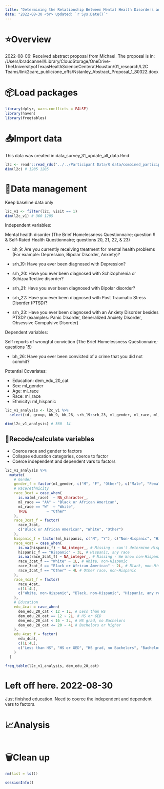 ```yaml
---
title: "Determining the Relationship Between Mental Health Disorders and Wrongful Convictions Among Unhoused Individuals"
date: "2022-08-30 <br> Updated: `r Sys.Date()`"
---
```


# ⭐️Overview

2022-08-06: Received abstract proposal from Michael. The proposal is in:  /Users/bradcannell/Library/CloudStorage/OneDrive-TheUniversityofTexasHealthScienceCenteratHouston/01_research/L2C Teams/link2care_public/one_offs/Nstanley_Abstract_Proposal_1_80322.docx


# 📦Load packages

```r
library(dplyr, warn.conflicts = FALSE)
library(haven)
library(freqtables)
```


# 📥Import data 

This data was created in data_survey_31_update_all_data.Rmd

```r
l2c <- readr::read_rds("../../Participant Data/R data/combined_participant_data.rds")
dim(l2c) # 1285 1205
```


# 🚧Data management

Keep baseline data only

```r
l2c_v1 <- filter(l2c, visit == 1)
dim(l2c_v1) # 360 1205
```

Independent variables: 

Mental health disorder (The Brief Homelessness Questionnaire; question 9 & Self-Rated Health Questionnaire; questions 20, 21, 22, & 23)

* bh_9: Are you currently receiving treatment for mental health problems (For example: Depression, Bipolar Disorder, Anxiety)?

* srh_19: Have you ever been diagnosed with Depression?

* srh_20: Have you ever been diagnosed with Schizophrenia or Schizoaffective disorder?

* srh_21: Have you ever been diagnosed with Bipolar disorder?

* srh_22: Have you ever been diagnosed with Post Traumatic Stress Disorder (PTSD)?

* srh_23: Have you ever been diagnosed with an Anxiety Disorder besides PTSD? (examples: Panic Disorder, Generalized Anxiety Disorder, Obsessive Compulsive Disorder)

Dependent variables: 

Self reports of wrongful conviction (The Brief Homelessness Questionnaire; questions 15)

* bh_26: Have you ever been convicted of a crime that you did not commit?

Potential Covariates: 

* Education: dem_edu_20_cat
* Sex: ml_gender
* Age: ml_race
* Race: ml_race
* Ethnicity: ml_hispanic

```r
l2c_v1_analysis <- l2c_v1 %>% 
  select(id, group, bh_9, bh_26, srh_19:srh_23, ml_gender, ml_race, ml_hispanic, ml_age, dem_edu_20_cat)

dim(l2c_v1_analysis) # 360  14
```

## 🧮Recode/calculate variables

* Coerce race and gender to factors
* Collapse education categories, coerce to factor
* Coerce independent and dependent vars to factors

```r
l2c_v1_analysis %>% 
  mutate(
    # Gender
    gender_f = factor(ml_gender, c("M", "F", "Other"), c("Male", "Female", "Other")),
    # Race/ethnicity
    race_3cat = case_when(
      is.na(ml_race)  ~ NA_character_,
      ml_race == "AA" ~ "Black or African American",
      ml_race == "W"  ~ "White",
      TRUE         ~ "Other"
    ),
    race_3cat_f = factor(
      race_3cat,
      c("Black or African American", "White", "Other")
    ),
    hispanic_f = factor(ml_hispanic, c("N", "Y"), c("Non-Hispanic", "Hispanic")),
    race_4cat = case_when(
      is.na(hispanic_f) ~ NA_integer_, # Missing - can't determine Hispanic ethnicity
      hispanic_f == "Hispanic" ~ 3L, # Hispanic, any race
      is.na(race_3cat_f) ~ NA_integer_, # Missing - We know non-Hispanic, but not race
      race_3cat_f == "White" ~ 1L, # White, non-Hispanic
      race_3cat_f == "Black or African American" ~ 2L, # Black, non-Hispanic
      race_3cat_f == "Other" ~ 4L # Other race, non-Hispanic
    ),
    race_4cat_f = factor(
      race_4cat,
      c(1L:4L),
      c("White, non-Hispanic", "Black, non-Hispanic", "Hispanic, any race", "Other race, non-Hispanic")
    ),
    # Education
    edu_4cat = case_when(
      dem_edu_20_cat < 12 ~ 1L, # Less than HS
      dem_edu_20_cat == 12 ~ 2L, # HS or GED
      dem_edu_20_cat < 16 ~ 3L, # HS grad, no Bachelors
      dem_edu_20_cat <= 20 ~ 4L # Bachelors or higher
    ),
    edu_4cat_f = factor(
      edu_4cat,
      c(1L:4L),
      c("Less than HS", "HS or GED", "HS grad, no Bachelors", "Bachelors or higher")
    )
  )
```

```r
freq_table(l2c_v1_analysis, dem_edu_20_cat)
```


# Left off here. 2022-08-30

Just finished education. Need to coerce the independent and dependent vars to factors.


# 📈Analysis

```r

```


# 🗑Clean up

```r
rm(list = ls())
```

```r
sessionInfo()
```
